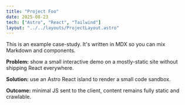 ```yaml
---
title: "Project Foo"
date: 2025-08-23
tech: ["Astro", "React", "Tailwind"]
layout: "../../layouts/ProjectLayout.astro"
---
```



This is an example case-study. It's written in MDX so you can mix Markdown and components.

**Problem:** show a small interactive demo on a mostly-static site without shipping React everywhere.

**Solution:** use an Astro React island to render a small code sandbox.

<CodeDemo reactDemo height="40rem" client:load />

**Outcome:** minimal JS sent to the client, content remains fully static and crawlable.
